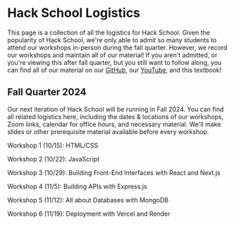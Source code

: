 # Hack School Logistics

This page is a collection of all the logistics for Hack School. Given the popularity of Hack School, we're only able to admit so many students to attend our workshops in-person during
the fall quarter. However, we record our workshops and maintain all of our material! If you aren't admitted, or you're viewing this after fall quarter, but you still want to follow 
along, you can find all of our material on our [GitHub](https://acmurl.com/hackschool-fa24), our [YouTube](https://acmurl.com/youtube), and this textbook!

## Fall Quarter 2024
Our next iteration of Hack School will be running in Fall 2024. You can find all related logistics here, including the dates & locations of our workshops, Zoom links, calendar for office hours, and necessary material.
We'll make slides or other prerequisite material available before every workshop.



Workshop 1 (10/15): HTML/CSS

Workshop 2 (10/22): JavaScript

Workshop 3 (10/29): Building Front-End Interfaces with React and Next.js

Workshop 4 (11/5): Building APIs with Express.js

Workshop 5 (11/12): All about Databases with MongoDB

Workshop 6 (11/19): Deployment with Vercel and Render